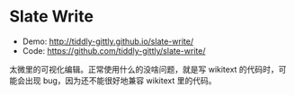# Slate Write

- Demo: http://tiddly-gittly.github.io/slate-write/
- Code: https://github.com/tiddly-gittly/slate-write/

太微里的可视化编辑。正常使用什么的没啥问题，就是写 wikitext 的代码时，可能会出现 bug，因为还不能很好地兼容 wikitext 里的代码。
